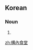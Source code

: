 ==Korean==
{{ko-hanjatab}}

===Noun===
{{ko-noun|hj|hangeul=구내식당}}

# {{hanja form of|구내식당|cafeteria, canteen, refectory}}

[[zh:構內食堂]]